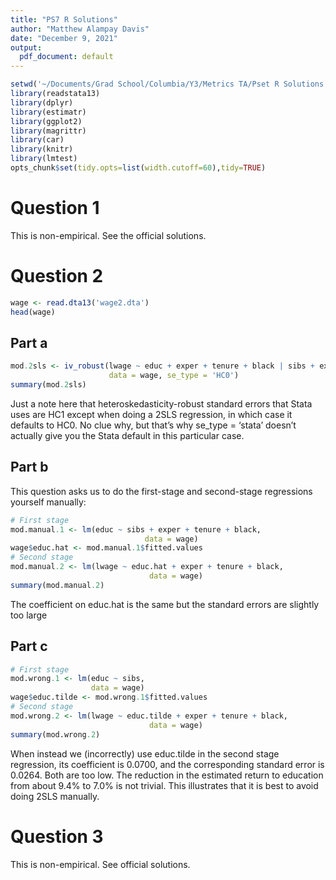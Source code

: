 ```yaml
---
title: "PS7 R Solutions"
author: "Matthew Alampay Davis"
date: "December 9, 2021"
output:
  pdf_document: default
---
```


```r
setwd('~/Documents/Grad School/Columbia/Y3/Metrics TA/Pset R Solutions')
library(readstata13)
library(dplyr)
library(estimatr)
library(ggplot2)
library(magrittr)
library(car)
library(knitr)
library(lmtest)
opts_chunk$set(tidy.opts=list(width.cutoff=60),tidy=TRUE)
```

# Question 1

This is non-empirical. See the official solutions.

# Question 2

```r
wage <- read.dta13('wage2.dta')
head(wage)
```

## Part a ##

```r
mod.2sls <- iv_robust(lwage ~ educ + exper + tenure + black | sibs + exper + tenure + black,
                      data = wage, se_type = 'HC0')
summary(mod.2sls)
```
Just a note here that heteroskedasticity-robust standard errors that Stata uses are HC1 except when doing a 2SLS regression, in which case it defaults to HC0. No clue why, but that's why se_type = 'stata' doesn't actually give you the Stata default in this particular case.

## Part b ##

This question asks us to do the first-stage and second-stage regressions yourself manually:

```r
# First stage
mod.manual.1 <- lm(educ ~ sibs + exper + tenure + black,
                              data = wage)
wage$educ.hat <- mod.manual.1$fitted.values
# Second stage
mod.manual.2 <- lm(lwage ~ educ.hat + exper + tenure + black,
                               data = wage)
summary(mod.manual.2)
```
The coefficient on educ.hat is the same but the standard errors are slightly too large

## Part c ##

```r
# First stage
mod.wrong.1 <- lm(educ ~ sibs,
                  data = wage)
wage$educ.tilde <- mod.wrong.1$fitted.values
# Second stage
mod.wrong.2 <- lm(lwage ~ educ.tilde + exper + tenure + black,
                               data = wage)
summary(mod.wrong.2)
```

When instead we (incorrectly) use educ.tilde in the second stage regression, its coefficient is 0.0700, and the corresponding standard error is 0.0264. Both are too low. The reduction in the estimated return to education from about 9.4\% to 7.0\% is not trivial. This illustrates that it is best to avoid doing 2SLS manually.

# Question 3

This is non-empirical. See official solutions.